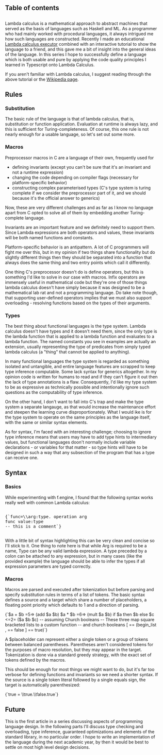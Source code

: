 
## Table of contents

##

Lambda calculus is a mathematical approach to abstract machines that served as
the basis of languages such as Haskell and ML. As a programmer who had mainly
worked with procedural languages, it always intrigued me how such languages
are constructed. Recently I made an educational
[Lambda calculus executor](https://lbfalvy.github.io/f.engine)
combined with an interactive tutorial to show the language to a friend, and this gave
me a bit of insight into the general ideas of the language. In this series I hope to
successfully define a language which is both usable and pure by applying the code
quality principles I learned in Typescript onto Lambda Calculus.

If you aren't familiar with Lambda calculus, I suggest reading through the above tutorial
or the [Wikipedia page](https://en.wikipedida.org/wiki/Lambda_calculus).

## Rules

### Substitution

The basic rule of the language is that of lambda calculus, that is, substitution or
function application. Evaluation at runtime is always lazy, and this is sufficient
for Turing-completeness. Of course, this one rule is not nearly enough for a usable
language, so let's set out some more.

### Macros

Preprocessor macros in C are a language of their own, frequently used for

- defining invariants (except you can't be sure that it's an invariant and not a runtime
    expression)
- changing the code depending on compiler flags (necessary for platform-specific behavior)
- constructing complex parameterised types (C's type system is turing complete if we
    consider the preprocessor part of it, and we should because it's the official answer
    to generics)

Now, these are very different challenges and as far as I know no language apart from C
opted to solve all of them by embedding another Turing-complete language.

Invariants are an important feature and we definitely need to support them. Since Lambda
expressions are both operators and values, these invariants will be both named functions
and constants.

Platform-specific behavior is an antipattern. A lot of C programmers will fight me over
this, but in my opinion if two things share functionality but do slightly different
things then they should be separated into a function that always does the same thing
and two entry points which call it differently.

One thing C's preprocessor doesn't do is define operators, but this is something I'd
like to solve in our case with macros. Infix operators are immensely useful in
mathematical code but they're one of those things lambda calculus doesn't have simply
because it was designed to be a mathematical lab rat and not a programming language. Do
take note though, that supporting user-defined operators implies that we must also
support overloading - resolving functions based on the types of their arguments.

### Types

The best thing about functional languages is the type system. Lambda calculus doesn't
have types and it doesn't need them, since the only type is the lambda function that
is applied to a lambda function and evaluates to a lambda function. The named constants
you see in examples are actually an extension, usually representing the type of predicates
from simply typed lambda calculus (a "thing" that cannot be applied to anything).

In many functional languages the type system is regarded as something isolated and untangible,
and entire language features are scrapped to keep type inference computable. Some lack syntax
for generics altogether. In my opinion code is written for humans to read and if they can't
figure it out then the lack of type annotations is a flaw. Consequently, I'd like my type
system to be as expressive as technically possible and intentionally ignore such questions as
the computability of type inference.

On the other hand, I don't want to fall into C's trap and make the type system a
separate langauge, as that would increase the maintenance effort and steepen the
learning curve disproportionately. What I would ike is for the type system to operate
on the same principles as the language itself, with the same or similar syntax elements.

As for syntax, I'm faced with an interesting challenge; choosing to ignore type inference
means that users may have to add type hints to intermediary values, but functional languages
doon't normally include variable declarations - or variables for that matter - so type hints
will have to be designed in such a way that any subsection of the program that has a type
can receive one.

## Syntax

### Basics

While experimenting with f.engine, I found that the following syntax works really well
with common Lambda calculus:

<pre>
    <LambdaHighlight>
{`func=\\arg:type. operation arg
func value:type
-- this is a comment`}
    </LambdaHighlight>
</pre>

With a little bit of syntax highlighting this can be very clean and concise so I'll
stick to it. One thing to note here is that while Arg is required to be a name, Type
can be any valid lambda expression. A type preceded by a colon can be attached to any
expression, but in many cases (like the provided example) the language should be able
to infer the types if all expression parameters are typed correctly.

### Macros

Macros are parsed and executed after tokenization but before parsing and specify
substitution rules in terms of a list of tokens. The basic syntax defines a source and
a target which share a number of placeholders, a floating point priority which defaults
to 1 and a direction of parsing.

<LambdaHighlight>
{`$a + $b =5=> (add $a $b)
$a * $b =6=> (mult $a $b)
if $a then $b else $c <=2= ($a $b $c) -- assuming Church booleans
-- These three map square bracketed lists to a custom function
-- and church booleans
[ == (begin_list
, == false
] == true)`}
</LambdaHighlight>

A $placeholder can represent either a single token or a group of tokens between balanced
parentheses. Parentheses aren't considered tokens for the purposes of macro resolution, but
they may appear in the target. Tokenization is done via a standard greedy strategy, with
the exact set of tokens defined by the macros.

This should be enough for most things we might want to do, but it's far too verbose for
defining functions and invariants so we need a shorter syntax. If the source is a single
token literal followed by a single equals sign, the target is automatically parenthesized:

<LambdaHighlight>
{`true = \\true.\\false.true`}
</LambdaHighlight>

## Future

This is the first article in a series discussing aspects of programming language design.
In the following parts I'll discuss type checking and overloading, type inference,
guaranteed optimizations and elements of the standard library, in no particular order.
I hope to write an implementation of the language during the next academic year, by then
it would be best to settle on most high level design decisions.